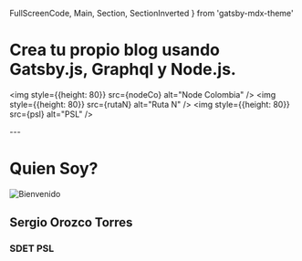   FullScreenCode,
  Main,
  Section,
  SectionInverted
} from 'gatsby-mdx-theme'


# Crea tu propio blog usando Gatsby.js, Graphql y Node.js.

<img style={{height: 80}} src={nodeCo} alt="Node Colombia" />
<img style={{height: 80}} src={rutaN} alt="Ruta N" />
<img style={{height: 80}} src={psl} alt="PSL" />

<Head>
  <title>Crea tu propio blog usando Gatsby.js, Graphql y Node.js.</title>
  <meta name='twitter:card' content='summary_large_image' />
  <meta name='twitter:site' content='@kylemathews' />
  <meta name='twitter:title' content='Crea tu propio blog usando Gatsby.js, Graphql y Node.js.' />
  <meta name='twitter:description' content="Crea tu propio blog usando Gatsby.js, Graphql y Node.js. En ruta N, Sergio Nos Muestra como se crea un blog con gatsbyjs" />
  <meta name='twitter:image' content="https://www.gatsbyjs.com/gatsby.jpg" />
  <meta property="og:title" content="A que tambien se puede hacer diaspositivas con gatsby!" />
  <meta property="og:type" content="website" />
  <meta property="og:url" content="https://gatsby-node-decks.secorto.com" />
  <meta property="og:image" content="https://www.gatsbyjs.com/gatsby.jpg" />
  <link rel='shortcut icon' type='image/png' href='https://www.gatsbyjs.com/icons/icon-48x48.png'/>
  <meta property="og:description" content="Crea tu propio blog usando Gatsby.js, Graphql y Node.js. En ruta N, Sergio Nos Muestra como se crea un blog con gatsbyjs" />
</Head>
---

# Quien Soy?

<img src={avatar} alt="Bienvenido" />

## Sergio Orozco Torres

### SDET PSL
